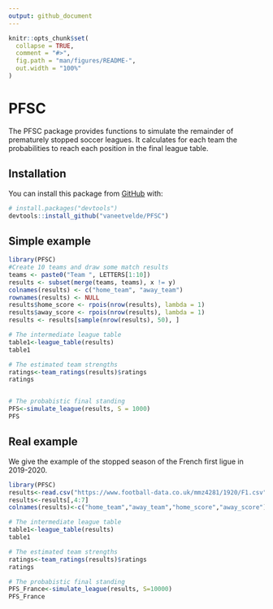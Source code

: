 ```yaml
---
output: github_document
---
```


<!-- README.md is generated from README.Rmd. Please edit that file -->

```r
knitr::opts_chunk$set(
  collapse = TRUE,
  comment = "#>",
  fig.path = "man/figures/README-",
  out.width = "100%"
)
```

# PFSC

<!-- badges: start -->
<!-- badges: end -->

The PFSC package provides functions to simulate the remainder of prematurely stopped soccer leagues. It calculates for each team the probabilities to reach each position in the final league table.

## Installation

You can install this package from [GitHub](https://github.com/) with:

```r
# install.packages("devtools")
devtools::install_github("vaneetvelde/PFSC")
```

## Simple example

```r
library(PFSC)
#Create 10 teams and draw some match results
teams <- paste0("Team ", LETTERS[1:10])
results <- subset(merge(teams, teams), x != y)
colnames(results) <- c("home_team", "away_team")
rownames(results) <- NULL
results$home_score <- rpois(nrow(results), lambda = 1)
results$away_score <- rpois(nrow(results), lambda = 1)
results <- results[sample(nrow(results), 50), ]

# The intermediate league table
table1<-league_table(results)
table1

# The estimated team strengths
ratings<-team_ratings(results)$ratings
ratings


# The probabistic final standing
PFS<-simulate_league(results, S = 1000)
PFS
```

## Real example

We give the example of the stopped season of the French first ligue in 2019-2020. 
```r
library(PFSC)
results<-read.csv("https://www.football-data.co.uk/mmz4281/1920/F1.csv")
results<-results[,4:7]
colnames(results)<-c("home_team","away_team","home_score","away_score")

# The intermediate league table
table1<-league_table(results)
table1

# The estimated team strengths
ratings<-team_ratings(results)$ratings
ratings

# The probabistic final standing
PFS_France<-simulate_league(results, S=10000)
PFS_France
```

